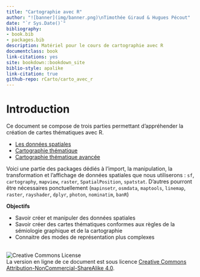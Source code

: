 ```yaml
--- 
title: "Cartographie avec R"
author: "![banner](img/banner.png)\nTimothée Giraud & Hugues Pécout"
date: "`r Sys.Date()`"
bibliography:
- book.bib
- packages.bib
description: Matériel pour le cours de cartographie avec R
documentclass: book
link-citations: yes
site: bookdown::bookdown_site
biblio-style: apalike
link-citation: true
github-repo: rCarto/carto_avec_r
---
```





# Introduction {-}

Ce document se compose de trois parties permettant d'appréhender la création de cartes thématiques avec R. 

- [Les données spatiales](#chapitre1) 
- [Cartographie thématique](#chapitre2)   
- [Cartographie thématique avancée](#chapitre3)  

Voici une partie des packages dédiés à l'import, la manipulation, la transformation et l'affichage de données spatiales que nous utiliserons : `sf`, `cartography`, `mapview`, `raster`, `SpatialPosition`, `spatstat`. D'autres pourront être nécessaires ponctuellement (`mapinsetr`, `osmdata`, `maptools`, `linemap`, `raster`, `rayshader`, `dplyr`, `photon`, `nominatim`, `banR`)


**Objectifs**

* Savoir créer et manipuler des données spatiales
* Savoir créer des cartes thématiques conformes aux règles de la sémiologie graphique et de la cartographie
* Connaitre des modes de représentation plus complexes

</br>
![Creative Commons License](img/by-nc-sa.png)  
La version en ligne de ce document est sous licence [Creative Commons Attribution-NonCommercial-ShareAlike 4.0](http://creativecommons.org/licenses/by-nc-sa/4.0/). 






